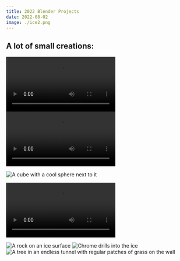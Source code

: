 ```yaml
---
title: 2022 Blender Projects
date: 2022-08-02
image: ./ice2.png
---
```



## A lot of small creations:

<video controls>
    <source src={Ballramp} type="video/mp4" />
    <p>A ball rolling down a ramp with motion blur</p>
</video>
<video controls>
    <source src={Coolcube} type="video/mp4" />
    <p>A stack of cubes that comes crashing down</p>
</video>

![A cube with a cool sphere next to it](./coolcube.png)

<video controls>
    <source src={Cursedgpu} type="video/mp4" />
    <p>A GPU made of wood catching fire.</p>
</video>

![A rock on an ice surface](./ice.png) ![Chrome drills into the ice](./ice2.png)
![A tree in an endless tunnel with regular patches of grass on the wall](./tree.png)
